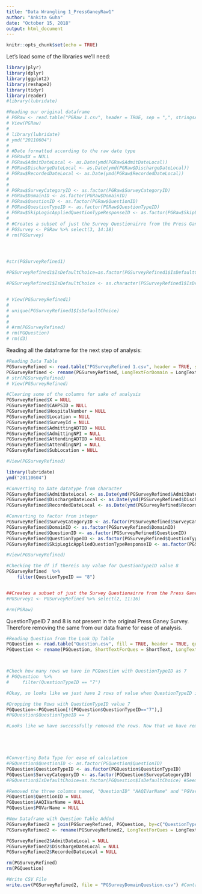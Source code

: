 ```yaml
---
title: "Data Wrangling 1_PressGaneyRaw1"
author: "Ankita Guha"
date: "October 15, 2018"
output: html_document
---
```


```r
knitr::opts_chunk$set(echo = TRUE)
```

Let's load some of the libraries we'll need:

```r
library(plyr)
library(dplyr)
library(ggplot2)
library(reshape2)
library(tidyr)
library(reader)
#library(lubridate)
```



```r

#Reading our original dataframe
# PGRaw <- read.table("PGRaw 1.csv", header = TRUE, sep = ",", stringsAsFactors = FALSE)
# View(PGRaw)
# 
# library(lubridate)
# ymd("20110604") 
# 
# #Date formatted according to the raw date type
# PGRaw$X = NULL
# PGRaw$AdmitDateLocal <- as.Date(ymd(PGRaw$AdmitDateLocal))
# PGRaw$DischargeDateLocal <- as.Date(ymd(PGRaw$DischargeDateLocal))
# PGRaw$RecordedDateLocal <- as.Date(ymd(PGRaw$RecordedDateLocal))
# 
# 
# PGRaw$SurveyCategoryID <- as.factor(PGRaw$SurveyCategoryID)
# PGRaw$DomainID <- as.factor(PGRaw$DomainID)
# PGRaw$QuestionID <- as.factor(PGRaw$QuestionID)
# PGRaw$QuestionTypeID <- as.factor(PGRaw$QuestionTypeID)
# PGRaw$SkipLogicAppliedQuestionTypeResponseID <- as.factor(PGRaw$SkipLogicAppliedQuestionTypeResponseID)
# 
# #Creates a subset of just the Survey Questionairre from the Press Ganey Survey
# PGSurvey <- PGRaw %>% select(3, 14:18)
# rm(PGSurvey)




#str(PGSurveyRefined1)

#PGSurveyRefined1$IsDefaultChoice=as.factor(PGSurveyRefined1$IsDefaultChoice)

#PGSurveyRefined1$IsDefaultChoice <- as.character(PGSurveyRefined1$IsDefaultChoice)


# View(PGSurveyRefined1)
# 
# unique(PGSurveyRefined1$IsDefaultChoice)
# 
# 
# #rm(PGSurveyRefined)
# rm(PGQuestion)
# rm(d3)
```

Reading all the dataframe for the next step of analysis:

```r
#Reading Data Table
PGSurveyRefined <- read.table("PGSurveyRefined 1.csv", header = TRUE, sep = ",", stringsAsFactors = FALSE)
PGSurveyRefined <- rename(PGSurveyRefined, LongTextForDomain = LongText)
# str(PGSurveyRefined)
# View(PGSurveyRefined)

#Clearing some of the columns for sake of analysis
PGSurveyRefined$X = NULL
PGSurveyRefined$CAHPSID = NULL
PGSurveyRefined$HospitalNumber = NULL
PGSurveyRefined$Location = NULL
PGSurveyRefined$SurveyId = NULL
PGSurveyRefined$AdmittingADTID = NULL
PGSurveyRefined$AdmittingNPI = NULL
PGSurveyRefined$AttendingADTID = NULL
PGSurveyRefined$AttendingNPI = NULL
PGSurveyRefined$SubLocation = NULL

#View(PGSurveyRefined)

library(lubridate)
ymd("20110604") 

#Converting to Date datatype from character
PGSurveyRefined$AdmitDateLocal <- as.Date(ymd(PGSurveyRefined$AdmitDateLocal))
PGSurveyRefined$DischargeDateLocal <- as.Date(ymd(PGSurveyRefined$DischargeDateLocal))
PGSurveyRefined$RecordedDateLocal <- as.Date(ymd(PGSurveyRefined$RecordedDateLocal))

#Converting to factor from integer
PGSurveyRefined$SurveyCategoryID <- as.factor(PGSurveyRefined$SurveyCategoryID)
PGSurveyRefined$DomainID <- as.factor(PGSurveyRefined$DomainID)
PGSurveyRefined$QuestionID <- as.factor(PGSurveyRefined$QuestionID)
PGSurveyRefined$QuestionTypeID <- as.factor(PGSurveyRefined$QuestionTypeID)
PGSurveyRefined$SkipLogicAppliedQuestionTypeResponseID <- as.factor(PGSurveyRefined$SkipLogicAppliedQuestionTypeResponseID)

#View(PGSurveyRefined)

#Checking the df if thereis any value for QuestionTypeID value 8
PGSurveyRefined  %>%
    filter(QuestionTypeID == "8")


##Creates a subset of just the Survey Questionairre from the Press Ganey Survey
#PGSurvey1 <- PGSurveyRefined %>% select(2, 11:16)

#rm(PGRaw)
```

QuestionTypeID 7 and 8 is not present in the original Press Ganey Survey. Therefore removing the same from our data frame for ease of analysis. 

```r
#Reading Question from the Look Up Table
PGQuestion <- read.table("Question.csv", fill = TRUE, header = TRUE, quote = "\"", sep = ",", stringsAsFactors = FALSE, encoding="UTF-8") #This line helped to avoid the error EOF string. There was "\"" within the ShortText and LongText
PGQuestion <- rename(PGQuestion, ShortTextForQues = ShortText, LongTextForQues = LongText)



#Check how many rows we have in PGQuestion with QuestionTypeID as 7
# PGQuestion  %>%
#     filter(QuestionTypeID == "7")

#Okay, so looks like we just have 2 rows of value when QuestionTypeID is 7. Removing these two rows because in the main survey data, the variable column of QuestionTypeID with value 7 is absent. Therefore for ease of data merging it would be convinient to remove these two rows containing when the QuestionTypeID is equal to 7. 

#Dropping the Rows with QuestionTypeID value 7
PGQuestion<-PGQuestion[!(PGQuestion$QuestionTypeID=="7"),] 
#PGQuestion$QuestionTypeID == 7

#Looks like we have successfully removed the rows. Now that we have removed them we can go ahed and merge them with our dataframe of interest.





#Converting Data Type for ease of calculation
#PGQuestion$QuestionID <- as.factor(PGQuestion$QuestionID)
PGQuestion$QuestionTypeID <- as.factor(PGQuestion$QuestionTypeID)
PGQuestion$SurveyCategoryID <- as.factor(PGQuestion$SurveyCategoryID)
#PGQuestion$IsDefaultChoice=as.factor(PGQuestion$IsDefaultChoice) #Seems like the df is not taking the previous format to convert int to factor, hence used this one

#Removed the three columns named, "QuestionID" "AAQIVarName" and "PGVarName"
PGQuestion$QuestionID = NULL
PGQuestion$AAQIVarName = NULL
PGQuestion$PGVarName = NULL
```


```r
#New Dataframe with Question Table Added
PGSurveyRefined2 = join(PGSurveyRefined, PGQuestion, by=c("QuestionTypeID", "SurveyCategoryID"))
PGSurveyRefined2 <- rename(PGSurveyRefined2, LongTextForQues = LongText, ShortTextForQues = ShortText)

PGSurveyRefined2$AdmitDateLocal = NULL
PGSurveyRefined2$DischargeDateLocal = NULL
PGSurveyRefined2$RecordedDateLocal = NULL

rm(PGSurveyRefined)
rm(PGQuestion)

#Write CSV File
write.csv(PGSurveyRefined2, file = "PGSurveyDomainQuestion.csv") #Contains merged survey content from both Question and Domain

```




